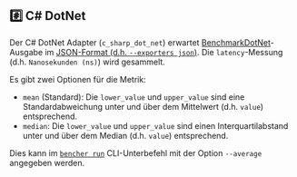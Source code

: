 ## #️⃣ C# DotNet

Der C# DotNet Adapter (`c_sharp_dot_net`) erwartet [BenchmarkDotNet](https://github.com/dotnet/BenchmarkDotNet)-Ausgabe im [JSON-Format (d.h. `--exporters json`)](https://benchmarkdotnet.org/articles/configs/exporters.html#sample-introexportjson).
Die `latency`-Messung (d.h. `Nanosekunden (ns)`) wird gesammelt.

Es gibt zwei Optionen für die Metrik:
- `mean` (Standard): Die `lower_value` und `upper_value` sind eine Standardabweichung unter und über dem Mittelwert (d.h. `value`) entsprechend.
- `median`: Die `lower_value` und `upper_value` sind einen Interquartilabstand unter und über dem Median (d.h. `value`) entsprechend.

Dies kann im <code><a href="/de/docs/explanation/bencher-run/">bencher run</a></code> CLI-Unterbefehl mit der Option `--average` angegeben werden.